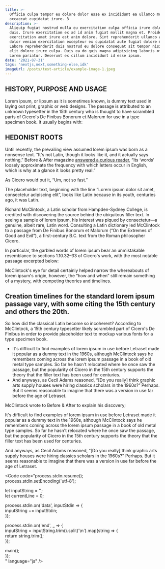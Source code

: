 ```yaml
---
title: >-
  Officia culpa tempor eu dolore dolor esse ex incididunt ea ullamco mollit
  occaecat cupidatat irure. 3
description: >-
  Aliquip fugiat nostrud nulla eu exercitation culpa officia irure dolor elit eu
  duis. Irure exercitation ex ad id anim fugiat mollit magna et. Proident magna
  exercitation amet irure est anim dolore. Sint reprehenderit ullamco aliquip
  dolor veniam exercitation excepteur ex cupidatat aute fugiat dolore minim.
  Labore reprehenderit duis nostrud eu dolore consequat sit tempor nisi irure
  elit dolore irure culpa. Duis ea do quis magna adipisicing laboris officia
  Lorem pariatur. Deserunt ex cillum incididunt id esse ipsum.
date: '2021-07-31'
tags: 'nextjs,next,something-else,idk'
imageUrl: /posts/test-article/example-image-1.jpeg
---
```


## HISTORY, PURPOSE AND USAGE

Lorem ipsum, or lipsum as it is sometimes known, is dummy text used in laying out print, graphic or web designs. The passage is attributed to an unknown typesetter in the 15th century who is thought to have scrambled parts of Cicero's De Finibus Bonorum et Malorum for use in a type specimen book. It usually begins with:

<Quote
  content="Lorem ipsum dolor sit amet, consectetur adipiscing elit, sed do eiusmod tempor incididunt ut labore et dolore magna aliqua."
  author="Janek"
  cite="https://loremipsum.io/"
/>

## HEDONIST ROOTS

Until recently, the prevailing view assumed lorem ipsum was born as a nonsense text. “It's not Latin, though it looks like it, and it actually says nothing,” Before & After magazine [answered a curious reader](https://www.straightdope.com/columns/read/2290/what-does-the-filler-text-lorem-ipsum-mean/), “Its ‘words’ loosely approximate the frequency with which letters occur in English, which is why at a glance it looks pretty real.”

As Cicero would put it, “Um, not so fast.”

The placeholder text, beginning with the line “Lorem ipsum dolor sit amet, consectetur adipiscing elit”, looks like Latin because in its youth, centuries ago, it was Latin.

Richard McClintock, a Latin scholar from Hampden-Sydney College, is credited with discovering the source behind the ubiquitous filler text. In seeing a sample of lorem ipsum, his interest was piqued by consectetur—a genuine, albeit rare, Latin word. Consulting a Latin dictionary led McClintock to a passage from De Finibus Bonorum et Malorum (“On the Extremes of Good and Evil”), a first-century B.C. text from the Roman philosopher Cicero.

In particular, the garbled words of lorem ipsum bear an unmistakable resemblance to sections 1.10.32–33 of Cicero's work, with the most notable passage excerpted below:

<Quote content="Neque porro quisquam est, qui dolorem ipsum quia dolor sit amet, consectetur, adipisci velit, sed quia non numquam eius modi tempora incidunt ut labore et dolore magnam aliquam quaerat voluptatem."/>

McClintock's eye for detail certainly helped narrow the whereabouts of lorem ipsum's origin, however, the “how and when” still remain something of a mystery, with competing theories and timelines.

## Creation timelines for the standard lorem ipsum passage vary, with some citing the 15th century and others the 20th.

So how did the classical Latin become so incoherent? According to McClintock, a 15th century typesetter likely scrambled part of Cicero's De Finibus in order to provide placeholder text to mockup various fonts for a type specimen book.

*   It's difficult to find examples of lorem ipsum in use before Letraset made it popular as a dummy text in the 1960s, although McClintock says he remembers coming across the lorem ipsum passage in a book of old metal type samples. So far he hasn't relocated where he once saw the passage, but the popularity of Cicero in the 15th century supports the theory that the filler text has been used for centuries.
*   And anyways, as Cecil Adams reasoned, “\[Do you really] think graphic arts supply houses were hiring classics scholars in the 1960s?” Perhaps. But it seems reasonable to imagine that there was a version in use far before the age of Letraset.

McClintock wrote to Before & After to explain his discovery;

<ArticleImage src="/posts/test-article/example-image-2.png"/>

It's difficult to find examples of lorem ipsum in use before Letraset made it popular as a dummy text in the 1960s, although McClintock says he remembers coming across the lorem ipsum passage in a book of old metal type samples. So far he hasn't relocated where he once saw the passage, but the popularity of Cicero in the 15th century supports the theory that the filler text has been used for centuries.

And anyways, as Cecil Adams reasoned, “\[Do you really] think graphic arts supply houses were hiring classics scholars in the 1960s?” Perhaps. But it seems reasonable to imagine that there was a version in use far before the age of Letraset.

<Code
  code="process.stdin.resume();  
process.stdin.setEncoding('utf-8');  

let inputString = '';  
let currentLine = 0;  

process.stdin.on('data', inputStdin => {  
inputString += inputStdin;  
});  

process.stdin.on('end', _ => {  
inputString = inputString.trim().split('\n').map(string => {  
return string.trim();  
});  

main();      
});  
"
  language="js"
/>

